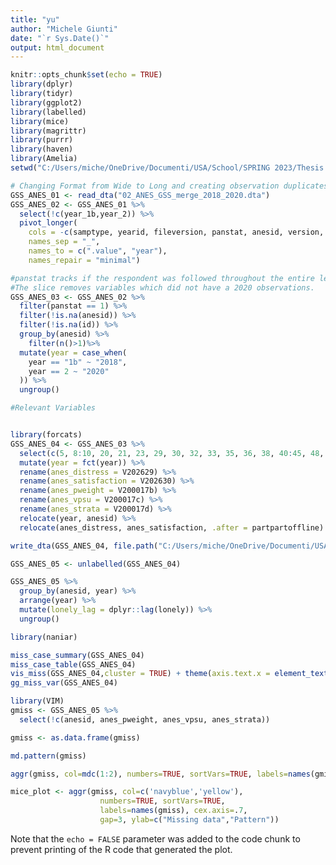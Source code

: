 ```yaml
---
title: "yu"
author: "Michele Giunti"
date: "`r Sys.Date()`"
output: html_document
---
```


```r
knitr::opts_chunk$set(echo = TRUE)
library(dplyr)
library(tidyr)
library(ggplot2)
library(labelled)
library(mice)
library(magrittr)
library(purrr)
library(haven)
library(Amelia)
setwd("C:/Users/miche/OneDrive/Documenti/USA/School/SPRING 2023/Thesis Workshop V2/Thesis_code/Data/Wrangling")
```

```r
# Changing Format from Wide to Long and creating observation duplicates for each year
GSS_ANES_01 <- read_dta("02_ANES_GSS_merge_2018_2020.dta")
GSS_ANES_02 <- GSS_ANES_01 %>%
  select(!c(year_1b,year_2)) %>%
  pivot_longer(
    cols = -c(samptype, yearid, fileversion, panstat, anesid, version, V200001, V200017b, V200017c, V200017d, V202022, V202352, V202470, V202542, V202543, V202544, V202545, V202546, V202547, V202629, V202630, "_merge"),
    names_sep = "_",
    names_to = c(".value", "year"),
    names_repair = "minimal")

#panstat tracks if the respondent was followed throughout the entire length of the study (initial interview, 2020 and ANES addendum).
#The slice removes variables which did not have a 2020 observations.
GSS_ANES_03 <- GSS_ANES_02 %>%
  filter(panstat == 1) %>%
  filter(!is.na(anesid)) %>%
  filter(!is.na(id)) %>%
  group_by(anesid) %>%
    filter(n()>1)%>%
  mutate(year = case_when(
    year == "1b" ~ "2018",
    year == 2 ~ "2020"
  )) %>%
  ungroup()

#Relevant Variables


library(forcats)
GSS_ANES_04 <- GSS_ANES_03 %>%
  select(c(5, 8:10, 20, 21, 23, 29, 30, 32, 33, 35, 36, 38, 40:45, 48, 51, 55:64)) %>%
  mutate(year = fct(year)) %>% 
  rename(anes_distress = V202629) %>%
  rename(anes_satisfaction = V202630) %>%
  rename(anes_pweight = V200017b) %>%
  rename(anes_vpsu = V200017c) %>%
  rename(anes_strata = V200017d) %>%
  relocate(year, anesid) %>%
  relocate(anes_distress, anes_satisfaction, .after = partpartoffline)

write_dta(GSS_ANES_04, file.path("C:/Users/miche/OneDrive/Documenti/USA/School/SPRING 2023/Thesis Workshop V2/Thesis_code/Data/Analysis/03_GSS_ANES_merge.dta"))

```

```r
GSS_ANES_05 <- unlabelled(GSS_ANES_04)

GSS_ANES_05 %>% 
  group_by(anesid, year) %>%
  arrange(year) %>%
  mutate(lonely_lag = dplyr::lag(lonely)) %>%
  ungroup()

library(naniar)

miss_case_summary(GSS_ANES_04)
miss_case_table(GSS_ANES_04)
vis_miss(GSS_ANES_04,cluster = TRUE) + theme(axis.text.x = element_text(angle=80))
gg_miss_var(GSS_ANES_04)


```




```r
library(VIM)
gmiss <- GSS_ANES_05 %>%
  select(!c(anesid, anes_pweight, anes_vpsu, anes_strata))

gmiss <- as.data.frame(gmiss)

md.pattern(gmiss)

aggr(gmiss, col=mdc(1:2), numbers=TRUE, sortVars=TRUE, labels=names(gmiss), cex.axis=.7, gap=3, ylab=c("Proportion of missingness","Missingness Pattern"))

mice_plot <- aggr(gmiss, col=c('navyblue','yellow'),
                    numbers=TRUE, sortVars=TRUE,
                    labels=names(gmiss), cex.axis=.7,
                    gap=3, ylab=c("Missing data","Pattern"))

```

Note that the `echo = FALSE` parameter was added to the code chunk to prevent printing of the R code that generated the plot.
